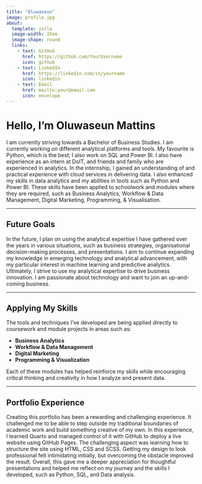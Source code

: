 ```yaml
---
title: "Oluwaseun"
image: profile.jpg
about:
  template: jolla
  image-width: 15em
  image-shape: round
  links:
    - text: GitHub
      href: https://github.com/YourUsername
      icon: github
    - text: LinkedIn
      href: https://linkedin.com/in/yourname
      icon: linkedin
    - text: Email
      href: mailto:your@email.com
      icon: envelope
---
```

# Hello, I'm Oluwaseun Mattins

I am currently striving towards a Bachelor of Business Studies. I am currently working on different analytical platforms and tools. My favourite is Python, which is the best; I also work on SQL and Power BI. I also have experience as an intern at DoIT, and friends and family who are experienced in analytics. In the internship, I gained an understanding of and practical experience with cloud services in delivering data. I also enhanced my skills in data analytics and my abilities in tools such as Python and Power BI. These skills have been applied to schoolwork and modules where they are required, such as Business Analytics, Workflow & Data Management, Digital Marketing, Programming, & Visualisation.

---

## Future Goals

In the future, I plan on using the analytical expertise I have gathered over the years in various situations, such as business strategies, organisational decision-making processes, and presentations. I aim to continue expanding my knowledge in emerging technology and analytical advancement, with my particular interest in machine learning and predictive analytics. Ultimately, I strive to use my analytical expertise to drive business innovation. I am passionate about technology and want to join an up-and-coming business.

---

##  Applying My Skills

The tools and techniques I’ve developed are being applied directly to coursework and module projects in areas such as:

- **Business Analytics**
- **Workflow & Data Management**
- **Digital Marketing**
- **Programming & Visualization**

Each of these modules has helped reinforce my skills while encouraging critical thinking and creativity in how I analyze and present data.

---

## Portfolio Experience

Creating this portfolio has been a rewarding and challenging experience. It challenged me to be able to step outside my traditional boundaries of academic work and build something creative of my own. In this experience, I learned Quarto and managed control of it with GitHub to deploy a live website using GitHub Pages. The challenging aspect was learning how to structure the site using HTML, CSS and SCSS. Getting my design to look professional felt intimidating initially, but overcoming the obstacle improved the result. Overall, this gave me a deeper appreciation for thoughtful presentations and helped me reflect on my journey and the skills I developed, such as Python, SQL, and Data analysis.
